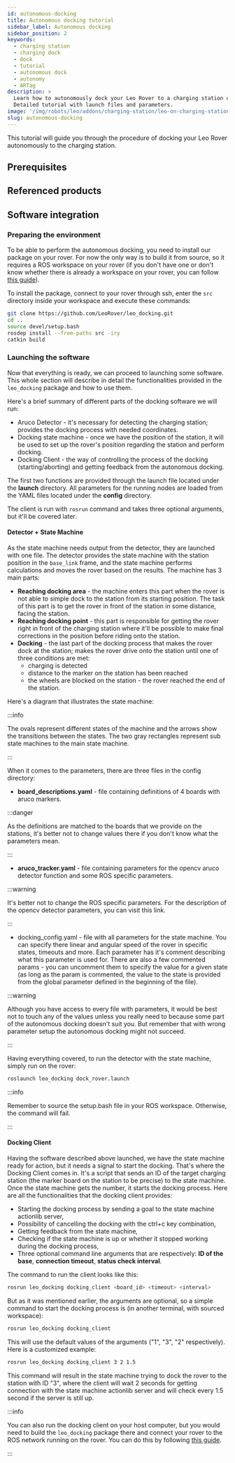 ```yaml
---
id: autonomous-docking
title: Autonomous docking tutorial
sidebar_label: Autonomous docking
sidebar_position: 2
keywords:
  - charging station
  - charging dock
  - dock
  - tutorial
  - autonomous dock
  - autonomy
  - ARTag
description: >
  Learn how to autonomously dock your Leo Rover to a charging station using ROS.
  Detailed tutorial with launch files and parameters.
image: '/img/robots/leo/addons/charging-station/leo-on-charging-station.webp'
slug: autonomous-docking
---
```


<ImageZoom
  loading="eager"
  src="/img/robots/leo/addons/charging-station/leo-on-charging-station.webp"
  width={1920}
  height={1080}
  alt="Leo Rover docked on charging station"
/>

This tutorial will guide you through the procedure of docking your Leo Rover
autonomously to the charging station.

## Prerequisites

<LinkButton to="/docs/leo-rover/guides/ssh" title="Connect via SSH" />
<LinkButton
  to="/docs/leo-rover/advanced-guides/ros-development"
  title="ROS development"
/>

## Referenced products

<LinkButton
  to="https://www.leorover.tech/shop/charging-station"
  title="Charging station - Leo Rover store"
  icon="🛒"
/>

## Software integration

### Preparing the environment

To be able to perform the autonomous docking, you need to install our package on
your rover. For now the only way is to build it from source, so it requires a
ROS workspace on your rover (if you don't have one or don't know whether there
is already a workspace on your rover, you can follow
[this guide](/docs/leo-rover/advanced-guides/ros-development#building-additional-ros-packages)).

To install the package, connect to your rover through ssh, enter the `src`
directory inside your workspace and execute these commands:

```bash
git clone https://github.com/LeoRover/leo_docking.git
cd ..
source devel/setup.bash
rosdep install --from-paths src -iry
catkin build
```

### Launching the software

Now that everything is ready, we can proceed to launching some software. This
whole section will describe in detail the functionalities provided in the
`leo_docking` package and how to use them.

Here's a brief summary of different parts of the docking software we will run:

- Aruco Detector - it's necessary for detecting the charging station; provides
  the docking process with needed coordinates.
- Docking state machine - once we have the position of the station, it will be
  used to set up the rover's position regarding the station and perform docking.
- Docking Client - the way of controlling the process of the docking
  (starting/aborting) and getting feedback from the autonomous docking.

The first two functions are provided through the launch file located under the
**launch** directory. All parameters for the running nodes are loaded from the
YAML files located under the **config** directory.

The client is run with `rosrun` command and takes three optional arguments, but
it'll be covered later.

#### Detector + State Machine

As the state machine needs output from the detector, they are launched with one
file. The detector provides the state machine with the station position in the
`base_link` frame, and the state machine performs calculations and moves the
rover based on the results. The machine has 3 main parts:

- **Reaching docking area** - the machine enters this part when the rover is not
  able to simple dock to the station from its starting position. The task of
  this part is to get the rover in front of the station in some distance, facing
  the station.
- **Reaching docking point** - this part is responsible for getting the rover
  right in front of the charging station where it'll be possible to make final
  corrections in the position before riding onto the station.
- **Docking** - the last part of the docking process that makes the rover dock
  at the station; makes the rover drive onto the station until one of three
  conditions are met:
  - charging is detected
  - distance to the marker on the station has been reached
  - the wheels are blocked on the station - the rover reached the end of the
    station.

Here's a diagram that illustrates the state machine:

<ImageZoom
  src="/img/docs_images/leo-rover/integrations/docking-software/docking-software-state-machine.webp"
  width="946"
  height="907"
/>

:::info

The ovals represent different states of the machine and the arrows show the
transitions between the states. The two gray rectangles represent sub state
machines to the main state machine.

:::

When it comes to the parameters, there are three files in the config directory:

- **board_descriptions.yaml** - file containing definitions of 4 boards with
  aruco markers.

:::danger

As the definitions are matched to the boards that we provide on the stations,
it's better not to change values there if you don't know what the parameters
mean.

:::

- **aruco_tracker.yaml** - file containing parameters for the opencv aruco
  detector function and some ROS specific parameters.

:::warning

It's better not to change the ROS specific parameters. For the description of
the opencv detector parameters, you can visit this link.

:::

- docking_config.yaml - file with all parameters for the state machine. You can
  specify there linear and angular speed of the rover in specific states,
  timeouts and more. Each parameter has it's comment describing what this
  parameter is used for. There are also a few commented params - you can
  uncomment them to specify the value for a given state (as long as the param is
  commented, the value to the state is provided from the global parameter
  defined in the beginning of the file).

:::warning

Although you have access to every file with parameters, it would be best not to
touch any of the values unless you really need to because some part of the
autonomous docking doesn't suit you. But remember that with wrong parameter
setup the autonomous docking might not succeed.

:::

Having everything covered, to run the detector with the state machine, simply
run on the rover:

```bash
roslaunch leo_docking dock_rover.launch
```

:::info

Remember to source the setup.bash file in your ROS workspace. Otherwise, the
command will fail.

:::

#### Docking Client

Having the software described above launched, we have the state machine ready
for action, but it needs a signal to start the docking. That's where the Docking
Client comes in. It's a script that sends an ID of the target charging station
(the marker board on the station to be precise) to the state machine. Once the
state machine gets the number, it starts the docking process. Here are all the
functionalities that the docking client provides:

- Starting the docking process by sending a goal to the state machine actionlib
  server,
- Possibility of cancelling the docking with the ctrl+c key combination,
- Getting feedback from the state machine,
- Checking if the state machine is up or whether it stopped working during the
  docking process,
- Three optional command line arguments that are respectively: **ID of the
  base**, **connection timeout**, **status check interval**.

The command to run the client looks like this:

```bash
rosrun leo_docking docking_client <board_id> <timeout> <interval>
```

But as it was mentioned earlier, the arguments are optional, so a simple command
to start the docking process is (in another terminal, with sourced workspace):

```bash
rosrun leo_docking docking_client
```

This will use the default values of the arguments ("1", "3", "2" respectively).
Here is a customized example:

```bash
rosrun leo_docking docking_client 3 2 1.5
```

This command will result in the state machine trying to dock the rover to the
station with ID "3", where the client will wait 2 seconds for getting connection
with the state machine actionlib server and will check every 1.5 second if the
server is still up.

:::info

You can also run the docking client on your host computer, but you would need to
build the `leo_docking` package there and connect your rover to the ROS network
running on the rover. You can do this by following
[this guide](/docs/leo-rover/advanced-guides/ros-development#connecting-another-computer-to-ros-network).

:::
